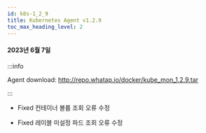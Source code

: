 ```yaml
---
id: k8s-1_2_9
title: Kubernetes Agent v1.2.9
toc_max_heading_level: 2
---
```


#### 2023년 6월 7일

:::info

Agent download: http://repo.whatap.io/docker/kube_mon_1.2.9.tar

:::

* <Status>Fixed</Status> 컨테이너 볼륨 조회 오류 수정

* <Status>Fixed</Status> 레이블 미설정 파드 조회 오류 수정
